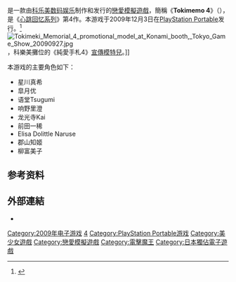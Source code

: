 {{NoteTA
| G1=Games
}}
{{Infobox animanga/Headerofja
| title= 純愛手札4
| image=
| size=
| caption=
| japanese= ときめきメモリアル4
| english=
| kana= ときめきメモリアルフォー
| romaji= Tokimeki Memorial 4
| genre= 戀愛
}}
{{Infobox animanga/Game
| 標題=
| 類型=[[戀愛模擬|戀愛模擬]]
| 使用平台=[[PlayStation_Portable|PlayStation Portable]]
| 遊戲引擎=
| 開發團隊=[[科樂美數位娛樂|科樂美數位娛樂]]
| 代理商=科樂美數位娛樂
| 製作人=
| 監製=
| 腳本=
| 人物設定=[[大塚亨|大塚亨]]
| 音樂=
| 遊戲人數=1
| 發售日= {{vgrelease|JP|2009年12月3日}}
| 對象年齡=[[CERO|CERO]] B
| 結局數=
}}
{{Infobox animanga/Footerofja}}

{{vgname|心跳回忆4|ja=ときめきメモリアル4|cn=心跳回忆4|tw=純愛手札4}}是一款由[[科乐美数码娱乐|科乐美数码娱乐]]制作和发行的[[戀愛模擬遊戲|戀愛模擬遊戲]]，簡稱《'''Tokimemo 4'''》（{{lang|ja|ときメモ4}}），是《[[心跳回忆系列|心跳回忆系列]]》第4作。本游戏于2009年12月3日在[[PlayStation_Portable|PlayStation Portable]]发行。<ref name="gamefaqs">{{cite web| url = http://www.gamefaqs.com/psp/974887-tokimeki-memorial-4/data| title = Release information| publisher = [[GameFAQs|GameFAQs]]| date = | accessdate = 2015-12-25| archive-date = 2016-03-04| archive-url = https://web.archive.org/web/20160304212641/http://www.gamefaqs.com/psp/974887-tokimeki-memorial-4/data| dead-url = no}}</ref>
[[File:Tokimeki_Memorial_4_promotional_model_at_Konami_booth,_Tokyo_Game_Show_20090927.jpg|thumb]]，科樂美攤位的《純愛手札4》[[宣傳模特兒|宣傳模特兒]]。]]

本游戏的主要角色如下：
* 星川真希
* 皐月优
* 语堂Tsugumi
* 响野里澄
* 龙光寺Kai
* 前田一稀
* Elisa Dolittle Naruse
* 郡山知姬
* 柳富美子

== 参考资料 ==
{{Reflist}}

== 外部連結 ==
* {{Official|http://www.konami.jp/tokimeki4}}{{ja}}

{{心跳回忆系列}}

{{DEFAULTSORT:Tokimeki Memorial 4}}
[[Category:2009年电子游戏|Category:2009年电子游戏]]
[[Category:心跳回憶系列電子遊戲|4]]
[[Category:PlayStation_Portable游戏|Category:PlayStation Portable游戏]]
[[Category:美少女遊戲|Category:美少女遊戲]]
[[Category:戀愛模擬遊戲|Category:戀愛模擬遊戲]]
[[Category:電擊魔王|Category:電擊魔王]]
[[Category:日本獨佔電子遊戲|Category:日本獨佔電子遊戲]]

{{Konami-stub}}
{{simulation-videogame-stub}}